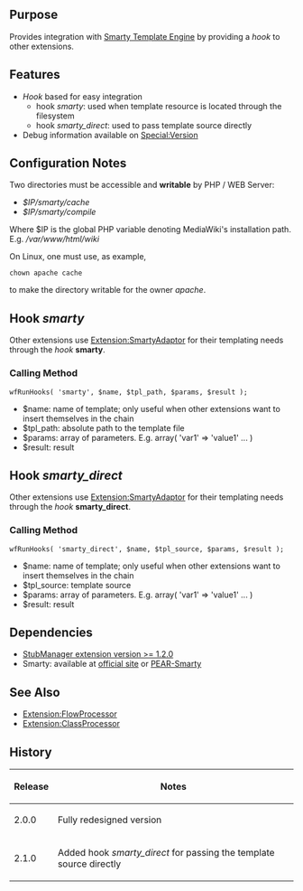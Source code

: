 {{Extension
|name        = SmartyAdaptor
|status      = beta
|author      = [[user:jldupont|Jean-Lou Dupont]]
|image       =
|version     = 2.1.0
|update      =
|mediawiki   = 1.11, 1.12
|download    = [http://mediawiki.googlecode.com/svn/tags/SmartyAdaptor/ SVN]
|readme      =
|changelog   = See SVN ($Id$)
|description = Provides integration with [http://smarty.net/ Smarty Template Engine] by providing a ''hook'' to other extensions.
|parameters  =
|rights      =
|example     =
}}
== Purpose ==
Provides integration with [http://smarty.net/ Smarty Template Engine] by providing a ''hook'' to other extensions.

== Features ==
* ''Hook'' based for easy integration
** hook ''smarty'': used when template resource is located through the filesystem
** hook ''smarty_direct'': used to pass template source directly
* Debug information available on [[Special:Version]]

== Configuration Notes ==
Two directories must be accessible and '''writable''' by PHP / WEB Server:
* ''$IP/smarty/cache'' 
* ''$IP/smarty/compile''
Where $IP is the global PHP variable denoting MediaWiki's installation path. E.g. ''/var/www/html/wiki''

On Linux, one must use, as example, <pre>chown apache cache</pre> to make the directory writable for the owner ''apache''.

== Hook ''smarty'' ==
Other extensions use [[Extension:SmartyAdaptor]] for their templating needs through the ''hook'' '''smarty'''.

=== Calling Method ===
<pre>wfRunHooks( 'smarty', $name, $tpl_path, $params, $result );</pre>
* $name: name of template; only useful when other extensions want to insert themselves in the chain
* $tpl_path: absolute path to the template file
* $params: array of parameters. E.g. array( 'var1' => 'value1' ... )
* $result: result

== Hook ''smarty_direct'' ==
Other extensions use [[Extension:SmartyAdaptor]] for their templating needs through the ''hook'' '''smarty_direct'''.

=== Calling Method ===
<pre>wfRunHooks( 'smarty_direct', $name, $tpl_source, $params, $result );</pre>
* $name: name of template; only useful when other extensions want to insert themselves in the chain
* $tpl_source: template source
* $params: array of parameters. E.g. array( 'var1' => 'value1' ... )
* $result: result

<!--{{
== Example ==
[[{{FULLPAGENAMEE}}/Tests]]
}}-->

== Dependencies ==
* [[Extension:StubManager|StubManager extension version >= 1.2.0 ]]
* Smarty: available at [http://smarty.net official site] or [http://pear-smarty.googlecode.com PEAR-Smarty]

{{Pear|SmartyAdaptor}}

== See Also ==
* [[Extension:FlowProcessor]]
* [[Extension:ClassProcessor]]

== History ==
{|class=datatable
! Release !! Notes
|-
| 2.0.0 || Fully redesigned version
|-
| 2.1.0 || Added hook ''smarty_direct'' for passing the template source directly
|}
